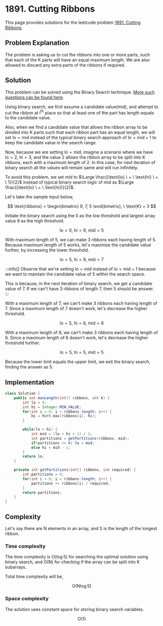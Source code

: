 
# 1891. Cutting Ribbons

This page provides solutions for the leetcode problem [1891. Cutting Ribbons](https://leetcode.com/problems/cutting-ribbons/).

## Problem Explanation

The problem is asking us to cut the ribbons into one or more parts, such that each of the $\text{K}$ parts will have an equal maximum length. We are also allowed to discard any extra parts of the ribbons if required.

## Solution

This problem can be solved using the Binary Search technique. [More such questions can be found here](/data-structures-and-algorithms/binary-search).

Using binary search, we first assume a candidate value($\text{mid}$), and attempt to cut the ribbon at $\text{i}^{\text{th}}$ place so that at least one of the part has length equals to the candidate value. 

Also, when we find a candidate value that allows the ribbon array to be divided into $\text{K}$ parts such that each ribbon part has an equal length, we will set $\text{lo} = \text{mid}$ instead of the typical binary search approach of $\text{lo} = \text{mid} + 1$ to keep the candidate value in the search range.

Now, because we are setting $\text{lo} = \text{mid}$, imagine a scenario where we have $\text{lo} = 2$, $\text{hi} = 3$, and the value $2$ allows the ribbon array to be split into $\text{K}$ ribbons, each with a maximum length of $2$. In this case, for next iteration of binary search all the values will remain same and will run infinitely.

To avoid this problem, we set $\text{mid}$ to $\Large  \frac{(\text{lo} \ + \ \text{hi} \ + \ 1)}{2}$ instead of typical binary search logic of $\text{mid}$ as $\Large \frac{(\text{lo} \ + \ \text{hi})}{2}$.



Let's take the sample input below,

$$
\text{ribbons} = \begin{bmatrix} 9, 7, 5 \end{bmatrix},  \ \text{K} = 3
$$

Initiate the binary search using the $0$ as the low threshold and largest array value $9$ as the high threshold.

$$
\text{lo} = 0, \ \text{hi} = 9, \ \text{mid} = 5
$$

With maximum length of $5$, we can make $3$ ribbons each having length of $5$. Because maximum length of $5$ works, let's maximize the candidate value further, by increasing the lower threshold.

$$
\text{lo} = 5, \ \text{hi} = 9, \ \text{mid} = 7
$$

:::info[]
Observe that we're setting $\text{lo} = \text{mid}$ instead of $\text{lo} = \text{mid} + 1$ because we want to maintain the candidate value of $5$ within the search space.

This is because, in the next iteration of binary search, we get a candidate value of $7$. If we can't have $3$ ribbons of length $7$, then $5$ should be answer.
:::

With a maximum length of $7$, we can't make $3$ ribbons each having length of $7$. Since a maximum length of $7$ doesn't work, let's decrease the higher threshold.

$$
\text{lo} = 5, \ \text{hi} = 6, \ \text{mid} = 6
$$

With a maximum length of $6$, we can't make $3$ ribbons each having length of $6$. Since a maximum length of $6$ doesn't work, let's decrease the higher threshold further.


$$
\text{lo} = 5, \ \text{hi} = 5, \ \text{mid} = 5
$$

Because the lower limit equals the upper limit, we exit the binary search, finding the answer as $5$.


## Implementation

<Tabs>
  <TabItem value="Java" label="Java" default>

```java
class Solution {
    public int maxLength(int[] ribbons, int k) {
        int lo = 0;
        int hi = Integer.MIN_VALUE;
        for(int i = 0; i < ribbons.length; i++) {
            hi = Math.max(ribbons[i], hi);
        }

        while(lo < hi) {
            int mid = (lo + hi + 1) / 2;
            int partitions = getPartitions(ribbons, mid);
            if(partitions >= k) lo = mid;
            else hi = mid - 1;
        }
        return lo;
    }

    private int getPartitions(int[] ribbons, int required) {
        int partitions = 0;
        for(int i = 0; i < ribbons.length; i++) {
            partitions += ribbons[i] / required;
        }
        return partitions;
    }
}
```
</TabItem>
</Tabs>

## Complexity 

Let's say there are $\text{N}$ elements in an array, and $\text{S}$ is the length of the longest ribbon.

### Time complexity 

The time complexity is $\text{O}(\log \text{S})$ for searching the optimal solution using binary search, and $\text{O}(\text{N})$ for checking if the array can be split into $\text{K}$ subarrays. 

Total time complexity will be, 

$$
\text{O}(\text{N} \log \text{S})
$$



### Space complexity

The solution uses constant space for storing binary search variables.

$$
\text{O}(1)
$$

